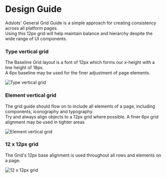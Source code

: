 
<Meta title="Design System/Design Guide" />

# Design Guide

Adslots' General Grid Guide is a simple approach for creating consistency across
all platform pages.\
Using this 12px grid will help maintain balance and hierarchy
despite the wide range of UI components.

### Type vertical grid

The Baseline Grid layout is a font of 12px which forms our x-height with a line height of 18px.\
A 6px baseline may be used for the finer adjustment of page elements.

![Type vertical grid](/vertical.png)

### Element vertical grid

The grid guide should flow on to include all elements of a page, including components, iconography and typography.\
Try and always align objects to a 12px grid where possible. A finer 6px grid alignment may be used in tighter areas

![Element vertical grid](/element.png)

### 12 x 12px grid

The Grid's 12px base alignment is used throughout all rows and elements on a page.

![12 x 12px grid](/grid.png)

